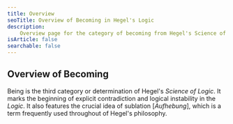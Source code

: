 ```yaml
---
title: Overview
seoTitle: Overview of Becoming in Hegel's Logic
description:
    Overview page for the category of becoming from Hegel's Science of Logic.
isArticle: false
searchable: false
---
```


## Overview of Becoming

Being is the third category or determination of Hegel's _Science of Logic_. It
marks the beginning of explicit contradiction and logical instability in the
_Logic_. It also features the crucial idea of sublation [_Aufhebung_], which is
a term frequently used throughout of Hegel's philosophy.
